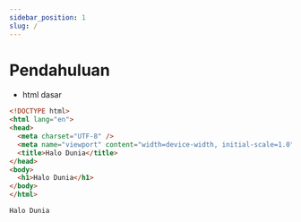 ```yaml
---
sidebar_position: 1
slug: /
---
```


# Pendahuluan

- html dasar

```html title="index.html"
<!DOCTYPE html>
<html lang="en">
<head>
  <meta charset="UTF-8" />
  <meta name="viewport" content="width=device-width, initial-scale=1.0" />
  <title>Halo Dunia</title>
</head>
<body>
  <h1>Halo Dunia</h1>
</body>
</html>
```

```output title="output"
Halo Dunia
```